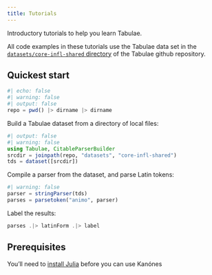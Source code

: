 ```yaml
---
title: Tutorials
---
```


Introductory tutorials to help you learn Tabulae.


::: {.callout-important}
All code examples in these tutorials use the Tabulae data set in the [`datasets/core-infl-shared` directory](https://github.com/neelsmith/Tabulae.jl/tree/main/datasets/core-infl-shared) of the Tabulae github repository.
:::

## Quickest start


```julia
#| echo: false
#| warning: false
#| output: false
repo = pwd() |> dirname |> dirname
```


Build a Tabulae dataset from a directory of local files:

```julia
#| output: false
#| warning: false
using Tabulae, CitableParserBuilder
srcdir = joinpath(repo, "datasets", "core-infl-shared") 
tds = dataset([srcdir])

```


Compile a parser from the dataset, and parse Latin tokens:



```julia
#| warning: false
parser = stringParser(tds)
parses = parsetoken("animo", parser)
```

Label the results:

```julia
parses .|> latinForm .|> label
```

## Prerequisites

You’ll need to [install Julia](https://julialang.org/downloads/) before you can use Kanónes